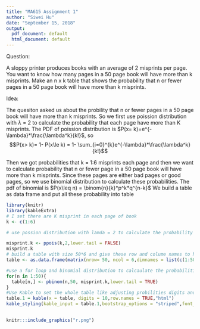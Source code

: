---
title: "MA615 Assignment 1"
author: "Siwei Hu"
date: "September 15, 2018"
output:
  pdf_document: default
  html_document: default
---
Question:

A sloppy printer produces books with an average of 2 misprints per page. You want to know how many pages
in a 50 page book will have more than k misprints. Make an n x k table that shows the probability that n or fewer pages in a 50 page book will have more than k misprints.

Idea:

The quesiton asked us about the probility that n or fewer pages in a 50 page book will have more than k misprints. So we first use poission distribution with $\lambda$ = 2 to calculate the probability that each page have more than K misprints. The PDF of poission distribution is $P(x= k)=e^{-\lambda}*\frac{\lambda^k}{k!}$, so $$P(x> k)= 1- P(x\le k) = 1- \sum_{i=0}^{k}e^{-\lambda}*\frac{\lambda^k}{k!}$$

Then we got probabilities that k = 1:6 misprints each page and then we want to calculate probability that n or fewer page in a 50 page book will have more than k misprints. Since these pages are either bad pages or good pages, so we use binomial distribution to calculate these probabilities. The pdf of binomial is $P(x\leq n) = \binom{n}{k}*p^k*q^{n-k}$
We build a table as data frame and put all these probability into table
```{r}
library(knitr)
library(kableExtra)
# I set there are K misprint in each page of book 
k <- c(1:6)

# use possion distribution with lamda = 2 to calculate the probability when misprint >= k in each page

misprint.k <- ppois(k,2,lower.tail = FALSE)
misprint.k
# build a table with size 50*6 and give these row and colume names to help understand
table <- as.data.frame(matrix(nrow= 50, ncol = 6,dimnames = list(c(1:50),c(1:6))))

#use a for loop and binomial distribution to calcaulate the probabilities that misprint >= k and page <=n in each in 50 rows 
for(n in 1:50){
  table[n,] <- pbinom(n,50, misprint.k,lower.tail = TRUE)
}                             
#Use Kable to set the whole table like adjusting probilities digits and showing row name or not.
table.1 = kable(x = table, digits = 10,row.names = TRUE,"html")
kable_styling(kable_input = table.1,bootstrap_options = "striped",font_size = 14)
 
```

```{r pressure, echo=FALSE, fig.cap="A caption", out.width = '100%'}
knitr:::include_graphics("r.png")
```



